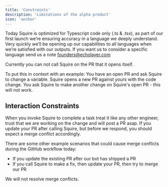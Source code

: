 ```yaml
---
title: 'Constraints'
description: 'Limitations of the alpha product'
icon: 'anchor'
---
```


Today Squire is optimized for Typescript code only (.ts & .tsx), as part of our first launch we’re ensuring accuracy in a language we deeply understand. Very quickly we’ll be opening up our capabilities to all languages when we’re satisfied with our outputs.
If you want us to consider a specific language send us a note founders@echolayer.com

Currently you can not call Squire on the PR that it opens itself.

To put this in context with an example: You have an open PR and ask Squire to change a variable. Squire opens a new PR against yours with the code change. You ask Squire to make another change on Squire's open PR - this will not work.

## Interaction Constraints

When you invoke Squire to complete a task treat it like any other engineer, trust that we are working on the change and will post a PR asap. If you update your PR after calling Squire, but before we respond, you should expect a merge conflict accordingly.

There are some other example scenarios that could cause merge conflicts during the GitHub workflow today:
- If you update the existing PR after our bot has shipped a PR
- If you call Squire to make a fix, then update your PR, then try to merge our PR

We will not resolve merge conflicts.